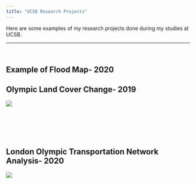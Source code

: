 ```yaml
---
title: "UCSB Research Projects"
---
```

Here are some examples of my research projects done during my studies at UCSB.



---
<br>

## Example of Flood Map- **2020**



## Olympic Land Cover Change- **2019**

![](img/poster_edits.jpg)

<br>
<br>
<br> 
<br>

## London Olympic Transportation Network Analysis- **2020**

![](img/finals_poster_176-page-001.jpg)

